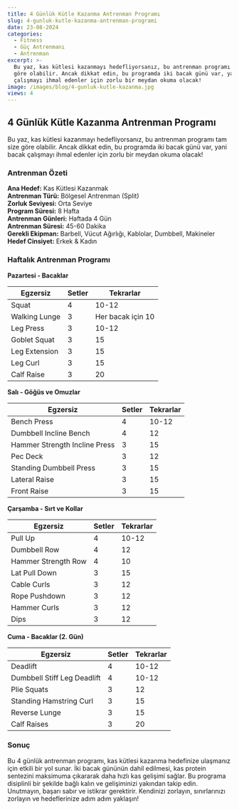 ```yaml
---
title: 4 Günlük Kütle Kazanma Antrenman Programı
slug: 4-gunluk-kutle-kazanma-antrenman-programi
date: 23-08-2024
categories:
  - Fitness
  - Güç Antrenmanı
  - Antrenman
excerpt: >-
  Bu yaz, kas kütlesi kazanmayı hedefliyorsanız, bu antrenman programı tam size
  göre olabilir. Ancak dikkat edin, bu programda iki bacak günü var, yani bacak
  çalışmayı ihmal edenler için zorlu bir meydan okuma olacak!
image: /images/blog/4-gunluk-kutle-kazanma.jpg
views: 4
---
```


## 4 Günlük Kütle Kazanma Antrenman Programı

Bu yaz, kas kütlesi kazanmayı hedefliyorsanız, bu antrenman programı tam size göre olabilir. Ancak dikkat edin, bu programda iki bacak günü var, yani bacak çalışmayı ihmal edenler için zorlu bir meydan okuma olacak!

### Antrenman Özeti

**Ana Hedef:** Kas Kütlesi Kazanmak  
**Antrenman Türü:** Bölgesel Antrenman (Split)  
**Zorluk Seviyesi:** Orta Seviye  
**Program Süresi:** 8 Hafta  
**Antrenman Günleri:** Haftada 4 Gün  
**Antrenman Süresi:** 45-60 Dakika  
**Gerekli Ekipman:** Barbell, Vücut Ağırlığı, Kablolar, Dumbbell, Makineler  
**Hedef Cinsiyet:** Erkek & Kadın  

### Haftalık Antrenman Programı

**Pazartesi - Bacaklar**

<table class="prose w-full table-auto text-left border-collapse border border-gray-200 dark:border-gray-600">
  <thead class="bg-gray-200 dark:bg-gray-700">
    <tr>
      <th class="border px-4 py-2 dark:border-gray-600 text-black dark:text-white">Egzersiz</th>
      <th class="border px-4 py-2 dark:border-gray-600 text-black dark:text-white">Setler</th>
      <th class="border px-4 py-2 dark:border-gray-600 text-black dark:text-white">Tekrarlar</th>
    </tr>
  </thead>
  <tbody>
    <tr class="bg-gray-100 dark:bg-gray-800">
      <td class="border px-4 py-2 dark:border-gray-600">Squat</td>
      <td class="border px-4 py-2 dark:border-gray-600">4</td>
      <td class="border px-4 py-2 dark:border-gray-600">10-12</td>
    </tr>
    <tr>
      <td class="border px-4 py-2 dark:border-gray-600">Walking Lunge</td>
      <td class="border px-4 py-2 dark:border-gray-600">3</td>
      <td class="border px-4 py-2 dark:border-gray-600">Her bacak için 10</td>
    </tr>
    <tr class="bg-gray-100 dark:bg-gray-800">
      <td class="border px-4 py-2 dark:border-gray-600">Leg Press</td>
      <td class="border px-4 py-2 dark:border-gray-600">3</td>
      <td class="border px-4 py-2 dark:border-gray-600">10-12</td>
    </tr>
    <tr>
      <td class="border px-4 py-2 dark:border-gray-600">Goblet Squat</td>
      <td class="border px-4 py-2 dark:border-gray-600">3</td>
      <td class="border px-4 py-2 dark:border-gray-600">15</td>
    </tr>
    <tr class="bg-gray-100 dark:bg-gray-800">
      <td class="border px-4 py-2 dark:border-gray-600">Leg Extension</td>
      <td class="border px-4 py-2 dark:border-gray-600">3</td>
      <td class="border px-4 py-2 dark:border-gray-600">15</td>
    </tr>
    <tr>
      <td class="border px-4 py-2 dark:border-gray-600">Leg Curl</td>
      <td class="border px-4 py-2 dark:border-gray-600">3</td>
      <td class="border px-4 py-2 dark:border-gray-600">15</td>
    </tr>
    <tr class="bg-gray-100 dark:bg-gray-800">
      <td class="border px-4 py-2 dark:border-gray-600">Calf Raise</td>
      <td class="border px-4 py-2 dark:border-gray-600">3</td>
      <td class="border px-4 py-2 dark:border-gray-600">20</td>
    </tr>
  </tbody>
</table>

**Salı - Göğüs ve Omuzlar**

<table class="prose w-full table-auto text-left border-collapse border border-gray-200 dark:border-gray-600">
  <thead class="bg-gray-200 dark:bg-gray-700">
    <tr>
      <th class="border px-4 py-2 dark:border-gray-600 text-black dark:text-white">Egzersiz</th>
      <th class="border px-4 py-2 dark:border-gray-600 text-black dark:text-white">Setler</th>
      <th class="border px-4 py-2 dark:border-gray-600 text-black dark:text-white">Tekrarlar</th>
    </tr>
  </thead>
  <tbody>
    <tr class="bg-gray-100 dark:bg-gray-800">
      <td class="border px-4 py-2 dark:border-gray-600">Bench Press</td>
      <td class="border px-4 py-2 dark:border-gray-600">4</td>
      <td class="border px-4 py-2 dark:border-gray-600">10-12</td>
    </tr>
    <tr>
      <td class="border px-4 py-2 dark:border-gray-600">Dumbbell Incline Bench</td>
      <td class="border px-4 py-2 dark:border-gray-600">4</td>
      <td class="border px-4 py-2 dark:border-gray-600">12</td>
    </tr>
    <tr class="bg-gray-100 dark:bg-gray-800">
      <td class="border px-4 py-2 dark:border-gray-600">Hammer Strength Incline Press</td>
      <td class="border px-4 py-2 dark:border-gray-600">3</td>
      <td class="border px-4 py-2 dark:border-gray-600">15</td>
    </tr>
    <tr>
      <td class="border px-4 py-2 dark:border-gray-600">Pec Deck</td>
      <td class="border px-4 py-2 dark:border-gray-600">3</td>
      <td class="border px-4 py-2 dark:border-gray-600">12</td>
    </tr>
    <tr class="bg-gray-100 dark:bg-gray-800">
      <td class="border px-4 py-2 dark:border-gray-600">Standing Dumbbell Press</td>
      <td class="border px-4 py-2 dark:border-gray-600">3</td>
      <td class="border px-4 py-2 dark:border-gray-600">15</td>
    </tr>
    <tr>
      <td class="border px-4 py-2 dark:border-gray-600">Lateral Raise</td>
      <td class="border px-4 py-2 dark:border-gray-600">3</td>
      <td class="border px-4 py-2 dark:border-gray-600">15</td>
    </tr>
    <tr class="bg-gray-100 dark:bg-gray-800">
      <td class="border px-4 py-2 dark:border-gray-600">Front Raise</td>
      <td class="border px-4 py-2 dark:border-gray-600">3</td>
      <td class="border px-4 py-2 dark:border-gray-600">15</td>
    </tr>
  </tbody>
</table>

**Çarşamba - Sırt ve Kollar**

<table class="prose w-full table-auto text-left border-collapse border border-gray-200 dark:border-gray-600">
  <thead class="bg-gray-200 dark:bg-gray-700">
    <tr>
      <th class="border px-4 py-2 dark:border-gray-600 text-black dark:text-white">Egzersiz</th>
      <th class="border px-4 py-2 dark:border-gray-600 text-black dark:text-white">Setler</th>
      <th class="border px-4 py-2 dark:border-gray-600 text-black dark:text-white">Tekrarlar</th>
    </tr>
  </thead>
  <tbody>
    <tr class="bg-gray-100 dark:bg-gray-800">
      <td class="border px-4 py-2 dark:border-gray-600">Pull Up</td>
      <td class="border px-4 py-2 dark:border-gray-600">4</td>
      <td class="border px-4 py-2 dark:border-gray-600">10-12</td>
    </tr>
    <tr>
      <td class="border px-4 py-2 dark:border-gray-600">Dumbbell Row</td>
      <td class="border px-4 py-2 dark:border-gray-600">4</td>
      <td class="border px-4 py-2 dark:border-gray-600">12</td>
    </tr>
    <tr class="bg-gray-100 dark:bg-gray-800">
      <td class="border px-4 py-2 dark:border-gray-600">Hammer Strength Row</td>
      <td class="border px-4 py-2 dark:border-gray-600">4</td>
      <td class="border px-4 py-2 dark:border-gray-600">10</td>
    </tr>
    <tr>
      <td class="border px-4 py-2 dark:border-gray-600">Lat Pull Down</td>
      <td class="border px-4 py-2 dark:border-gray-600">3</td>
      <td class="border px-4 py-2 dark:border-gray-600">15</td>
    </tr>
    <tr class="bg-gray-100 dark:bg-gray-800">
      <td class="border px-4 py-2 dark:border-gray-600">Cable Curls</td>
      <td class="border px-4 py-2 dark:border-gray-600">3</td>
      <td class="border px-4 py-2 dark:border-gray-600">12</td>
    </tr>
    <tr>
      <td class="border px-4 py-2 dark:border-gray-600">Rope Pushdown</td>
      <td class="border px-4 py-2 dark:border-gray-600">3</td>
      <td class="border px-4 py-2 dark:border-gray-600">12</td>
    </tr>
    <tr class="bg-gray-100 dark:bg-gray-800">
      <td class="border px-4 py-2 dark:border-gray-600">Hammer Curls</td>
      <td class="border px-4 py-2 dark:border-gray-600">3</td>
      <td class="border px-4 py-2 dark:border-gray-600">12</td>
    </tr>
    <tr>
      <td class="border px-4 py-2 dark:border-gray-600">Dips</td>
      <td class="border px-4 py-2 dark:border-gray-600">3</td>
      <td class="border px-4 py-2 dark:border-gray-600">12</td>
    </tr>
  </tbody>
</table>

**Cuma - Bacaklar (2. Gün)**

<table class="prose w-full table-auto text-left border-collapse border border-gray-200 dark:border-gray-600">
  <thead class="bg-gray-200 dark:bg-gray-700">
    <tr>
      <th class="border px-4 py-2 dark:border-gray-600 text-black dark:text-white">Egzersiz</th>
      <th class="border px-4 py-2 dark:border-gray-600 text-black dark:text-white">Setler</th>
      <th class="border px-4 py-2 dark:border-gray-600 text-black dark:text-white">Tekrarlar</th>
    </tr>
  </thead>
  <tbody>
    <tr class="bg-gray-100 dark:bg-gray-800">
      <td class="border px-4 py-2 dark:border-gray-600">Deadlift</td>
      <td class="border px-4 py-2 dark:border-gray-600">4</td>
      <td class="border px-4 py-2 dark:border-gray-600">10-12</td>
    </tr>
    <tr>
      <td class="border px-4 py-2 dark:border-gray-600">Dumbbell Stiff Leg Deadlift</td>
      <td class="border px-4 py-2 dark:border-gray-600">4</td>
      <td class="border px-4 py-2 dark:border-gray-600">10-12</td>
    </tr>
    <tr class="bg-gray-100 dark:bg-gray-800">
      <td class="border px-4 py-2 dark:border-gray-600">Plie Squats</td>
      <td class="border px-4 py-2 dark:border-gray-600">3</td>
      <td class="border px-4 py-2 dark:border-gray-600">12</td>
    </tr>
    <tr>
      <td class="border px-4 py-2 dark:border-gray-600">Standing Hamstring Curl</td>
      <td class="border px-4 py-2 dark:border-gray-600">3</td>
      <td class="border px-4 py-2 dark:border-gray-600">15</td>
    </tr>
    <tr class="bg-gray-100 dark:bg-gray-800">
      <td class="border px-4 py-2 dark:border-gray-600">Reverse Lunge</td>
      <td class="border px-4 py-2 dark:border-gray-600">3</td>
      <td class="border px-4 py-2 dark:border-gray-600">15</td>
    </tr>
    <tr>
      <td class="border px-4 py-2 dark:border-gray-600">Calf Raises</td>
      <td class="border px-4 py-2 dark:border-gray-600">3</td>
      <td class="border px-4 py-2 dark:border-gray-600">20</td>
    </tr>
  </tbody>
</table>

### Sonuç

Bu 4 günlük antrenman programı, kas kütlesi kazanma hedefinize ulaşmanız için etkili bir yol sunar. İki bacak gününün dahil edilmesi, kas protein sentezini maksimuma çıkararak daha hızlı kas gelişimi sağlar. Bu programa disiplinli bir şekilde bağlı kalın ve gelişiminizi yakından takip edin. Unutmayın, başarı sabır ve istikrar gerektirir. Kendinizi zorlayın, sınırlarınızı zorlayın ve hedeflerinize adım adım yaklaşın!
